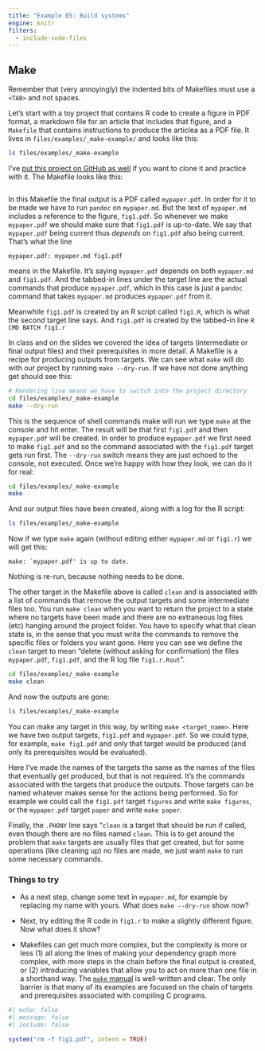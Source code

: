```yaml
---
title: "Example 05: Build systems"
engine: knitr
filters: 
  - include-code-files
---
```



## Make

Remember that (very annoyingly) the indented bits of Makefiles must use a `<TAB>` and not spaces.

Let's start with a toy project that contains R code to create a figure in PDF format, a markdown file for an article that includes that figure, and a `Makefile` that contains instructions to produce the articlea as a PDF file. It lives in `files/examples/_make-example/` and looks like this:

```.zsh
ls files/examples/_make-example
```

I've [put this project on GitHub as well](https://github.com/kjhealy/make_example) if you want to clone it and practice with it. The Makefile looks like this:

```.cell-output
```

In this Makefile the final output is a PDF called `mypaper.pdf`. In order for it to be made we have to run `pandoc` on `mypaper.md`. But the text of `mypaper.md` includes a reference to the figure, `fig1.pdf`. So whenever we make `mypaper.pdf` we should make sure that `fig1.pdf` is up-to-date. We say that `mypaper.pdf` being current thus _depends_ on `fig1.pdf` also being current. That's what the line

```.cell-output
mypaper.pdf: mypaper.md fig1.pdf
```

means in the Makefile. It's saying `mypaper.pdf` depends on both `mypaper.md` and `fig1.pdf`. And the tabbed-in lines under the target line are the actual commands that produce `mypaper.pdf`, which in this case is just a `pandoc` command that takes `mypaper.md` produces `mypaper.pdf` from it. 

Meanwhile `fig1.pdf` is created by an R script called `fig1.R`, which is what the second target line says. And `fig1.pdf` is created by the tabbed-in line `R CMD BATCH fig1.r`

In class and on the slides we covered the idea of targets (intermediate or final output files) and their prerequisites in more detail. A Makefile is a recipe for producing outputs from targets. We can see what `make` will do with our project by running `make --dry-run`. If we have not done anything get should see this:

```.zsh
# Rendering live means we have to switch into the project directory
cd files/examples/_make-example
make --dry-run
```

This is the sequence of shell commands make will run we type `make` at the console and hit enter. The result will be that first  `fig1.pdf` and then `mypaper.pdf` will be created. In order to produce `mypaper.pdf` we first need to make `fig1.pdf` and so the command associated with the `fig1.pdf` target gets run first. The `--dry-run` switch means they are just echoed to the console, not executed. Once we're happy with how they look, we can do it for real:

```.zsh
cd files/examples/_make-example
make
```

And our output files have been created, along with a log for the R script:

```.zsh
ls files/examples/_make-example
```


Now if we type `make` again (without editing either `mypaper.md` or `fig1.r`) we will get this:

```.cell-output
make: `mypaper.pdf' is up to date.
```

Nothing is re-run, because nothing needs to be done. 

The other target in the Makefile above is called `clean` and is associated with a list of commands that remove the output targets and some intermediate files too. You run `make clean` when you want to return the project to a state where no targets have been made and there are no extraneous log files (etc) hanging around the project folder. You have to specify what that clean state is, in the sense that you must write the commands to remove the specific files or folders you want gone. Here you can see we define the `clean` target to mean "delete (without asking for confirmation) the files `mypaper.pdf`, `fig1.pdf`, and the R log file `fig1.r.Rout`". 

```.zsh
cd files/examples/_make-example
make clean
```

And now the outputs are gone:

```.zsh
ls files/examples/_make-example
```


You can make any target in this way, by writing `make <target_name>`. Here we have two output targets, `fig1.pdf` and `mypaper.pdf`. So we could type, for example, `make fig1.pdf` and only that target would be produced (and only its prerequisites would be evaluated). 

Here I've made the names of the targets the same as the names of the files that eventually get produced, but that is not required. It's the commands associated with the targets that produce the outputs. Those targets can be named whatever makes sense for the actions being performed. So for example we could call the `fig1.pdf` target `figures` and write `make figures`, or the `mypaper.pdf` target `paper` and write `make paper`. 

Finally, the `.PHONY` line says "`clean` is a target that should be run if called, even though there are no files named `clean`. This is to get around the problem that `make` targets are usually files that get created, but for some operations (like cleaning up) no files are made, we just want `make` to run some necessary commands.

### Things to try

- As a next step, change some text in `mypaper.md`, for example by replacing my name with yours. What does `make --dry-run` show now?

- Next, try editing the R code in `fig1.r` to make a slightly different figure. Now what does it show? 

- Makefiles can get much more complex, but the complexity is more or less (1) all along the lines of making your dependency graph more complex, with more steps in the chain before the final output is created, or (2) introducing variables that allow you to act on more than one file in a shorthand way. The [`make` manual](https://www.gnu.org/software/make/manual/) is well-written and clear. The only barrier is that many of its examples are focused on the chain of targets and prerequisites associated with compiling C programs.

```r
#| echo: false
#| message: false
#| include: false

system("rm -f fig1.pdf", intern = TRUE)
```

